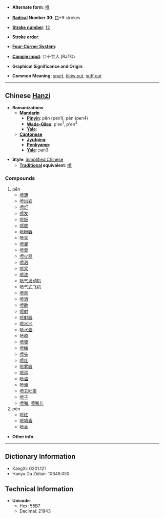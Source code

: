 * '''Alternate form''': [[噴]]

* '''[[Wiktionary:Chinese radical index| Radical]] Number 30''': [[Wiktionary:Chinese radical index 口|口]]+9 strokes

* '''[[Wiktionary:Chinese total strokes index|Stroke number]]''': [[Wiktionary:Chinese total strokes index 12|12]]

* '''Stroke order''': 

* '''[[Wiktionary:Chinese four corner index|Four-Corner System]]''': 

* '''[[Wiktionary:Chinese Cangjie index|Cangjie input]]''': 口十廿人 (RJTO)

* '''Graphical Significance and Origin''': 

* '''Common Meaning''': [[spurt]], [[blow out]], [[puff out]]

----

== Chinese [[Hanzi]] ==

* '''Romanizations'''
** '''[[Mandarin]]'''
*** '''[[Pinyin]]''': pēn (pen1), pèn (pen4)
*** '''[[Wade-Giles]]''': p'en<sup>1</sup>, p'en<sup>4</sup>
*** '''[[Yale]]''': 
** '''[[Cantonese]]'''
*** '''[[Jyutping]]''':
*** '''[[Penkyamp]]''': 
*** '''[[Yale]]''': pan3

* '''Style''': [[Simplified Chinese]] 
** '''[[Traditional Chinese|Traditional]] equivalent''': [[噴]]

===Compounds===
#pēn
#*[[喷薄]]
#*[[喷出岩]]
#*[[喷灯]]
#*[[喷发]]
#*[[喷饭]]
#*[[喷放]]
#*[[喷粉器]]
#*[[喷粪]]
#*[[喷灌]]
#*[[喷壶]]
#*[[喷火器]]
#*[[喷溅]]
#*[[喷浆]]
#*[[喷漆]]
#*[[喷气发动机]]
#*[[喷气式飞机]]
#*[[喷泉]]
#*[[喷洒]]
#*[[喷散]]
#*[[喷射]]
#*[[喷射器]]
#*[[喷水池]]
#*[[喷水壶]]
#*[[喷腾]]
#*[[喷嚏]]
#*[[喷桶]]
#*[[喷头]]
#*[[喷吐]]
#*[[喷雾器]]
#*[[喷泻]]
#*[[喷溢]]
#*[[喷涌]]
#*[[喷云吐雾]]
#*[[喷子]]
#*[[喷嘴]], [[喷嘴儿]]
#pèn
#*[[喷红]]
#*[[喷喷香]]
#*[[喷香]]

* '''Other info''': 

----

== Dictionary Information ==

* KangXi: 0201.121
* Hanyu Da Zidian: 10649.030

== Technical Information ==

* '''Unicode''':
** Hex: 55B7
** Decimal: 21943